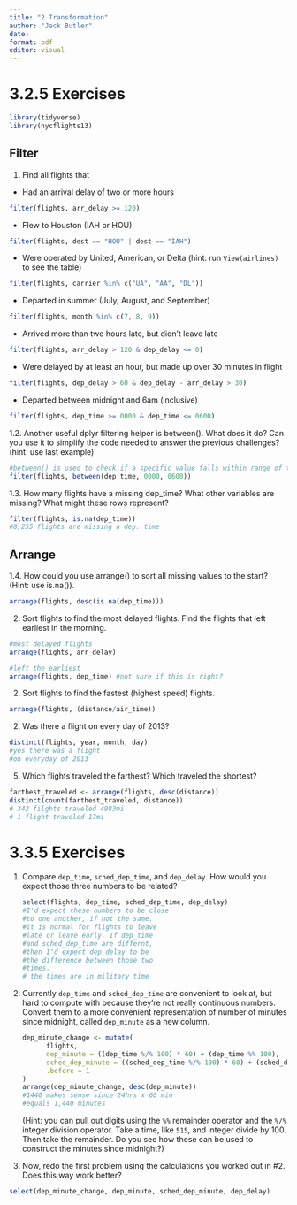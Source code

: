 ```yaml
---
title: "2 Transformation"
author: "Jack Butler"
date: 
format: pdf
editor: visual
---
```


# 3.2.5 Exercises

```r
library(tidyverse)
library(nycflights13)
```

## Filter

1.  Find all flights that

-   Had an arrival delay of two or more hours

```r
filter(flights, arr_delay >= 120)
```

-   Flew to Houston (IAH or HOU)

```r
filter(flights, dest == "HOU" | dest == "IAH")
```

-   Were operated by United, American, or Delta (hint: run `View(airlines)` to see the table)

```r
filter(flights, carrier %in% c("UA", "AA", "DL"))
```

-   Departed in summer (July, August, and September)

```r
filter(flights, month %in% c(7, 8, 9))
```

-   Arrived more than two hours late, but didn’t leave late

```r
filter(flights, arr_delay > 120 & dep_delay <= 0)
```

-   Were delayed by at least an hour, but made up over 30 minutes in flight

```r
filter(flights, dep_delay > 60 & dep_delay - arr_delay > 30)
```

-   Departed between midnight and 6am (inclusive)

```r
filter(flights, dep_time >= 0000 & dep_time <= 0600)
```

1.2. Another useful dplyr filtering helper is between(). What does it do? Can you use it to simplify the code needed to answer the previous challenges? (hint: use last example)

```r
#between() is used to check if a specific value falls within range of two values that you can specify.
filter(flights, between(dep_time, 0000, 0600))
```

1.3. How many flights have a missing dep_time? What other variables are missing? What might these rows represent?

```r
filter(flights, is.na(dep_time))
#8,255 flights are missing a dep. time
```

## Arrange

1.4. How could you use arrange() to sort all missing values to the start? (Hint: use is.na()).

```r
arrange(flights, desc(is.na(dep_time)))
```

2.  Sort flights to find the most delayed flights. Find the flights that left earliest in the morning.

```r
#most delayed flights
arrange(flights, arr_delay)

#left the earliest
arrange(flights, dep_time) #not sure if this is right?
```

2.  Sort flights to find the fastest (highest speed) flights.

```r
arrange(flights, (distance/air_time))
```

2.  Was there a flight on every day of 2013?

```r
distinct(flights, year, month, day)
#yes there was a flight
#on everyday of 2013
```

5.  Which flights traveled the farthest? Which traveled the shortest?

```r
farthest_traveled <- arrange(flights, desc(distance))
distinct(count(farthest_traveled, distance))
# 342 filghts traveled 4983mi
# 1 flight traveled 17mi
```

# 3.3.5 Exercises

1.  Compare `dep_time`, `sched_dep_time`, and `dep_delay`. How would you expect those three numbers to be related?

    ```r
    select(flights, dep_time, sched_dep_time, dep_delay)
    #I'd expect these numbers to be close
    #to one another, if not the same.
    #It is normal for flights to leave
    #late or leave early. If dep_time
    #and sched_dep_time are differnt,
    #then I'd expect dep_delay to be
    #the difference between those two
    #times.
    # the times are in military time
    ```

2.  Currently `dep_time` and `sched_dep_time` are convenient to look at, but hard to compute with because they’re not really continuous numbers. Convert them to a more convenient representation of number of minutes since midnight, called `dep_minute` as a new column.

    ```r
    dep_minute_change <- mutate(
          flights,
          dep_minute = ((dep_time %/% 100) * 60) + (dep_time %% 100),
          sched_dep_minute = ((sched_dep_time %/% 100) * 60) + (sched_dep_time %% 100),
          .before = 1
    )
    arrange(dep_minute_change, desc(dep_minute))
    #1440 makes sense since 24hrs x 60 min
    #equals 1,440 minutes
    ```

    (Hint: you can pull out digits using the `%%` remainder operator and the `%/%` integer division operator. Take a time, like `515`, and integer divide by 100. Then take the remainder. Do you see how these can be used to construct the minutes since midnight?)

3.  Now, redo the first problem using the calculations you worked out in #2. Does this way work better?

```r
select(dep_minute_change, dep_minute, sched_dep_minute, dep_delay)
```

